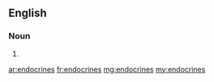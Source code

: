 ==English==

===Noun===
{{head|en|noun plural form}}

# {{plural of|endocrine|lang=en}}

[[ar:endocrines]]
[[fr:endocrines]]
[[mg:endocrines]]
[[my:endocrines]]